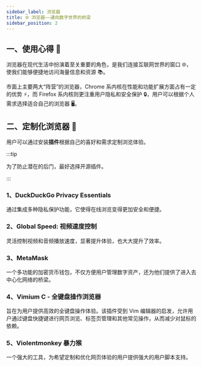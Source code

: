 ```yaml
---
sidebar_label: 浏览器
title: 🌐 浏览器——通向数字世界的桥梁
sidebar_position: 2
---
```


## 一、使用心得 📝

浏览器在现代生活中扮演着至关重要的角色，是我们连接互联网世界的窗口 🌐，使我们能够便捷地访问海量信息和资源 📚。

市面上主要两大“阵营”的浏览器，Chrome 系内核在性能和功能扩展方面占有一定的优势 ⚡️，而 Firefox 系内核则更注重用户隐私和安全保护 🔒，用户可以根据个人需求选择适合自己的浏览器 🖥️。

## 二、定制化浏览器 🔌

用户可以通过安装<b>插件</b>根据自己的喜好和需求定制浏览体验。

:::tip

为了防止潜在的后门，最好选择开源插件。

:::

### 1、DuckDuckGo Privacy Essentials

通过集成多种隐私保护功能，它使得在线浏览变得更加安全和便捷。

### 2、Global Speed: 视频速度控制

灵活控制视频和音频播放速度，显著提升体验，也大大提升了效率。

### 3、MetaMask

一个多功能的加密货币钱包，不仅方便用户管理数字资产，还为他们提供了进入去中心化网络的桥梁。

### 4、Vimium C - 全键盘操作浏览器

旨在为用户提供高效的全键盘操作体验。该插件受到 Vim 编辑器的启发，允许用户通过键盘快捷键进行网页浏览、标签页管理和其他常见操作，从而减少对鼠标的依赖。

### 5、Violentmonkey 暴力猴

一个强大的工具，为希望定制和优化网页体验的用户提供强大的用户脚本支持。
